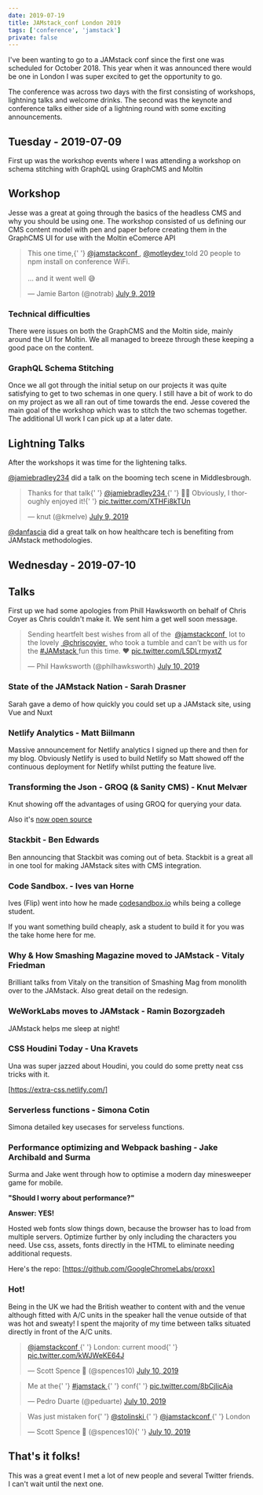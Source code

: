 ```yaml
---
date: 2019-07-19
title: JAMstack_conf London 2019
tags: ['conference', 'jamstack']
private: false
---
```


I've been wanting to go to a JAMstack conf since the first one was
scheduled for October 2018. This year when it was announced there
would be one in London I was super excited to get the opportunity to
go.

The conference was across two days with the first consisting of
workshops, lightning talks and welcome drinks. The second was the
keynote and conference talks either side of a lightning round with
some exciting announcements.

## Tuesday - 2019-07-09

First up was the workshop events where I was attending a workshop on
schema stitching with GraphQL using GraphCMS and Moltin

## Workshop

Jesse was a great at going through the basics of the headless CMS and
why you should be using one. The workshop consisted of us defining our
CMS content model with pen and paper before creating them in the
GraphCMS UI for use with the Moltin eComerce API

<blockquote class="twitter-tweet" data-dnt="true">
  <p lang="en" dir="ltr">
    This one time,{' '}
    <a href="https://twitter.com/jamstackconf?ref_src=twsrc%5Etfw">
      @jamstackconf
    </a>
    , <a href="https://twitter.com/motleydev?ref_src=twsrc%5Etfw">
      @motleydev
    </a> told 20 people to npm install on conference WiFi.
    <br />
    <br />
    ... and it went well 😅
  </p>
  &mdash; Jamie Barton (@notrab) <a href="https://twitter.com/notrab/status/1148587457866358784?ref_src=twsrc%5Etfw">
    July 9, 2019
  </a>
</blockquote>
<script
  async
  src="https://platform.twitter.com/widgets.js"
  charset="utf-8"
></script>

### Technical difficulties

There were issues on both the GraphCMS and the Moltin side, mainly
around the UI for Moltin. We all managed to breeze through these
keeping a good pace on the content.

### GraphQL Schema Stitching

Once we all got through the initial setup on our projects it was quite
satisfying to get to two schemas in one query. I still have a bit of
work to do on my project as we all ran out of time towards the end.
Jesse covered the main goal of the workshop which was to stitch the
two schemas together. The additional UI work I can pick up at a later
date.

## Lightning Talks

After the workshops it was time for the lightening talks.

[@jamiebradley234] did a talk on the booming tech scene in
Middlesbrough.

<blockquote class="twitter-tweet" data-dnt="true">
  <p lang="en" dir="ltr">
    Thanks for that talk{' '}
    <a href="https://twitter.com/jamiebradley234?ref_src=twsrc%5Etfw">
      @jamiebradley234
    </a>{' '}
    🙌🏻 Obviously, I thoroughly enjoyed it!{' '}
    <a href="https://t.co/XTHFi8kTUn">pic.twitter.com/XTHFi8kTUn</a>
  </p>
  &mdash; knut (@kmelve) <a href="https://twitter.com/kmelve/status/1148664935305699328?ref_src=twsrc%5Etfw">July 9, 2019</a>
</blockquote>
<script
  async
  src="https://platform.twitter.com/widgets.js"
  charset="utf-8"
></script>

[@danfascia] did a great talk on how healthcare tech is benefiting
from JAMstack methodologies.

<YouTube youTubeId="n1ca0cQAr_4" />

## Wednesday - 2019-07-10

## Talks

First up we had some apologies from Phill Hawksworth on behalf of
Chris Coyer as Chris couldn't make it. We sent him a get well soon
message.

<blockquote class="twitter-tweet" data-dnt="true">
  <p lang="en" dir="ltr">
    Sending heartfelt best wishes from all of the ⁦
    <a href="https://twitter.com/jamstackconf?ref_src=twsrc%5Etfw">
      @jamstackconf
    </a>
    ⁩ lot to the lovely ⁦<a href="https://twitter.com/chriscoyier?ref_src=twsrc%5Etfw">
      @chriscoyier
    </a>⁩ who took a tumble and can’t be with us for the <a href="https://twitter.com/hashtag/JAMstack?src=hash&amp;ref_src=twsrc%5Etfw">
      #JAMstack
    </a> fun this time. ❤️ <a href="https://t.co/L5DLrmyxtZ">pic.twitter.com/L5DLrmyxtZ</a>
  </p>
  &mdash; Phil Hawksworth (@philhawksworth) <a href="https://twitter.com/philhawksworth/status/1148929743342972928?ref_src=twsrc%5Etfw">July 10, 2019</a>
</blockquote>
<script
  async
  src="https://platform.twitter.com/widgets.js"
  charset="utf-8"
></script>

### State of the JAMstack Nation - Sarah Drasner

Sarah gave a demo of how quickly you could set up a JAMstack site,
using Vue and Nuxt

### Netlify Analytics - Matt Biilmann

Massive announcement for Netlify analytics I signed up there and then
for my blog. Obviously Netlify is used to build Netlify so Matt showed
off the continuous deployment for Netlify whilst putting the feature
live.

### Transforming the Json - GROQ (& Sanity CMS) - Knut Melvær

Knut showing off the advantages of using GROQ for querying your data.

Also it's [now open source]

### Stackbit - Ben Edwards

Ben announcing that Stackbit was coming out of beta. Stackbit is a
great all in one tool for making JAMstack sites with CMS integration.

### Code Sandbox. - Ives van Horne

Ives (Flip) went into how he made [codesandbox.io] whils being a
college student.

If you want something build cheaply, ask a student to build it for you
was the take home here for me.

### Why & How Smashing Magazine moved to JAMstack - Vitaly Friedman

Brilliant talks from Vitaly on the transition of Smashing Mag from
monolith over to the JAMstack. Also great detail on the redesign.

### WeWorkLabs moves to JAMstack - Ramin Bozorgzadeh

JAMstack helps me sleep at night!

### CSS Houdini Today - Una Kravets

Una was super jazzed about Houdini, you could do some pretty neat css
tricks with it.

[https://extra-css.netlify.com/]

### Serverless functions - Simona Cotin

Simona detailed key usecases for serveless functions.

### Performance optimizing and Webpack bashing - Jake Archibald and Surma

Surma and Jake went through how to optimise a modern day minesweeper
game for mobile.

**"Should I worry about performance?"**

**Answer: YES!**

Hosted web fonts slow things down, because the browser has to load
from multiple servers. Optimize further by only including the
characters you need. Use css, assets, fonts directly in the HTML to
eliminate needing additional requests.

Here's the repo: [https://github.com/GoogleChromeLabs/proxx]

### Hot!

Being in the UK we had the British weather to content with and the
venue although fitted with A/C units in the speaker hall the venue
outside of that was hot and sweaty! I spent the majority of my time
between talks situated directly in front of the A/C units.

<blockquote class="twitter-tweet" data-dnt="true">
  <p lang="en" dir="ltr">
    <a href="https://twitter.com/jamstackconf?ref_src=twsrc%5Etfw">
      @jamstackconf
    </a>{' '}
    London: current mood{' '}
    <a href="https://t.co/kWJWeKE64J">pic.twitter.com/kWJWeKE64J</a>
  </p>
  &mdash; Scott Spence 🌮 (@spences10) <a href="https://twitter.com/spences10/status/1148927111526268928?ref_src=twsrc%5Etfw">July 10, 2019</a>
</blockquote>
<script
  async
  src="https://platform.twitter.com/widgets.js"
  charset="utf-8"
></script>

<blockquote class="twitter-tweet" data-dnt="true">
  <p lang="en" dir="ltr">
    Me at the{' '}
    <a href="https://twitter.com/hashtag/jamstack?src=hash&amp;ref_src=twsrc%5Etfw">
      #jamstack
    </a>{' '}
    conf{' '}
    <a href="https://t.co/8bCjIicAja">pic.twitter.com/8bCjIicAja</a>
  </p>
  &mdash; Pedro Duarte (@peduarte) <a href="https://twitter.com/peduarte/status/1148923305254096896?ref_src=twsrc%5Etfw">July 10, 2019</a>
</blockquote>
<script
  async
  src="https://platform.twitter.com/widgets.js"
  charset="utf-8"
></script>

<blockquote class="twitter-tweet" data-dnt="true">
  <p lang="en" dir="ltr">
    Was just mistaken for{' '}
    <a href="https://twitter.com/stolinski?ref_src=twsrc%5Etfw">
      @stolinski
    </a>{' '}
    <a href="https://twitter.com/jamstackconf?ref_src=twsrc%5Etfw">
      @jamstackconf
    </a>{' '}
    London
  </p>
  &mdash; Scott Spence 🌮 (@spences10){' '}
  <a href="https://twitter.com/spences10/status/1148914884039577600?ref_src=twsrc%5Etfw">
    July 10, 2019
  </a>
</blockquote>
<script
  async
  src="https://platform.twitter.com/widgets.js"
  charset="utf-8"
></script>

## That's it folks!

This was a great event I met a lot of new people and several Twitter
friends. I can't wait until the next one.

[@danfascia]: https://twitter.com/danfascia
[@jamiebradley234]: https://twitter.com/jamiebradley234
[codesandbox.io]: https://codesandbox.io
[https://github.com/googlechromelabs/proxx]:
  https://github.com/GoogleChromeLabs/proxx
[https://extra-css.netlify.com/]: https://extra-css.netlify.com/
[now open source]:
  https://www.sanity.io/blog/we-re-open-sourcing-groq-a-query-language-for-json-documents
